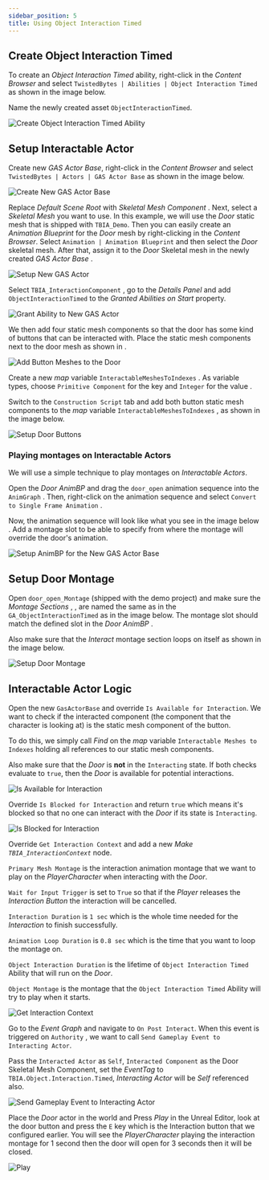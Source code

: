 ```yaml
---
sidebar_position: 5
title: Using Object Interaction Timed
---
```


## Create Object Interaction Timed

To create an *Object Interaction Timed* ability, right-click in the *Content Browser*
and select `TwistedBytes | Abilities | Object Interaction Timed` as shown in the image below.

Name the newly created asset `ObjectInteractionTimed`.

![Create Object Interaction Timed Ability](_static/img/object_timed/01a_create_object_timed.png)

## Setup Interactable Actor

Create new *GAS Actor Base*, right-click in the *Content Browser* and select 
`TwistedBytes | Actors | GAS Actor Base` as shown in the image below.

![Create New GAS Actor Base](_static/img/object_timed/01b_create_GASActor.png)

Replace *Default Scene Root* with *Skeletal Mesh Component* <Step text="1"/>. Next, select a *Skeletal Mesh* you want to use.
In this example, we will use the *Door* static mesh <Step text="2"/> that is shipped with `TBIA_Demo`. Then you can easily create
an *Animation Blueprint* for the *Door* mesh by right-clicking in the *Content Browser*. Select
`Animation | Animation Blueprint` and then select the *Door* skeletal mesh. After that, assign it to the *Door* Skeletal mesh
in the newly created *GAS Actor Base* <Step text="3"/>. 

![Setup New GAS Actor](_static/img/object_timed/02a_door_actor.png)

Select `TBIA_InteractionComponent` <Step text="1"/>, go to the *Details Panel* and add `ObjectInteractionTimed` <Step text="2"/> to the *Granted Abilities on Start* property.

![Grant Ability to New GAS Actor](_static/img/object_timed/02b_grant_ability.png)

We then add four static mesh components <Step text="1"/> so that the door has some kind of buttons that can be interacted with.
Place the static mesh components next to the door mesh as shown in <Step text="2"/>.

![Add Button Meshes to the Door](_static/img/object_timed/03a_buttons.png)

Create a new *map* variable `InteractableMeshesToIndexes` <Step text="1"/>. As variable types, choose `Primitive Component` for the key <Step text="2"/> and `Integer` for the value <Step text="3"/>.

Switch to the `Construction Script` tab and add both button static mesh components to the *map* variable `InteractableMeshesToIndexes` <Step text="4"/>, <Step text="5"/> as shown in the image below.

![Setup Door Buttons](_static/img/object_timed/03b_button_var.png)


### Playing montages on Interactable Actors

We will use a simple technique to play montages on *Interactable Actors*.

Open the *Door AnimBP* and drag the `door_open` animation sequence into the `AnimGraph` <Step text="1"/>.
Then, right-click on the animation sequence and select `Convert to Single Frame Animation` <Step text="2"/>.

Now, the animation sequence will look like what you see in the image below <Step text="3"/>. Add a montage slot <Step text="4"/> to be able to specify
from where the montage will override the door's animation.

![Setup AnimBP for the New GAS Actor Base](_static/img/object_timed/04_door_animbp.png)

## Setup Door Montage

Open `door_open_Montage` (shipped with the demo project) and make sure the *Montage Sections* <Step text="1"/>, <Step text="2"/>, <Step text="3"/> are named the same as in the `GA_ObjectInteractionTimed`
as in the image below. The montage slot should match the defined slot in the *Door AnimBP* <Step text="4"/>.

Also make sure that the *Interact* montage section loops on itself <Step text="5"/> as shown in the image below.

![Setup Door Montage](_static/img/object_timed/05_montage_setup.png)

## Interactable Actor Logic

Open the new `GasActorBase` and override `Is Available for Interaction`. We want to check if the interacted component
(the component that the character is looking at) is the static mesh component of the button.

To do this, we simply call *Find* on the *map* variable `Interactable Meshes to Indexes` holding all references to our static mesh components.

Also make sure that the *Door* is **not** in the `Interacting` state. If both checks evaluate to `true`, then the *Door* is available for potential interactions.

![Is Available for Interaction](_static/img/object_timed/06_is_available.png)

Override `Is Blocked for Interaction` and return `true` which means it's blocked so that no one can interact with the *Door* if its state
is `Interacting`.

![Is Blocked for Interaction](_static/img/object_timed/07_is_blocked.png)

Override `Get Interaction Context` and add a new *Make `TBIA_InteractionContext`* node.

`Primary Mesh Montage` <Step text="1"/> is the interaction animation montage that we want to play on the *PlayerCharacter* when interacting with the *Door*.

`Wait for Input Trigger` <Step text="2"/> is set to `True` so that if the *Player* releases the *Interaction Button* the interaction will be cancelled.

`Interaction Duration` <Step text="3"/> is `1 sec` which is the whole time needed for the *Interaction* to finish successfully.

`Animation Loop Duration` <Step text="4"/> is `0.8 sec` which is the time that you want to loop the montage on.

`Object Interaction Duration` <Step text="5"/> is the lifetime of `Object Interaction Timed` Ability that will run on the *Door*.

`Object Montage` <Step text="6"/> is the montage that the `Object Interaction Timed` Ability will try to play when it starts.

![Get Interaction Context](_static/img/object_timed/08_interaction_context.png)



Go to the *Event Graph* and navigate to `On Post Interact`. When this event is triggered on
`Authority` <Step text="1"/>, we want to call `Send Gameplay Event to Interacting Actor`.

Pass the `Interacted Actor` as `Self`, `Interacted Component` as the Door Skeletal Mesh Component, set the *EventTag*
to `TBIA.Object.Interaction.Timed`, *Interacting Actor* will be *Self* referenced also.

![Send Gameplay Event to Interacting Actor](_static/img/object_timed/09_send_gameplay_event.png)

Place the *Door* actor in the world and Press *Play* in the Unreal Editor, look at the door button and press the `E` key which is the Interaction button that we configured earlier.
You will see the *PlayerCharacter* playing the interaction montage for 1 second then the door will open for 3 seconds then it will be closed.

![Play](_static/img/object_timed/10_play.png)

